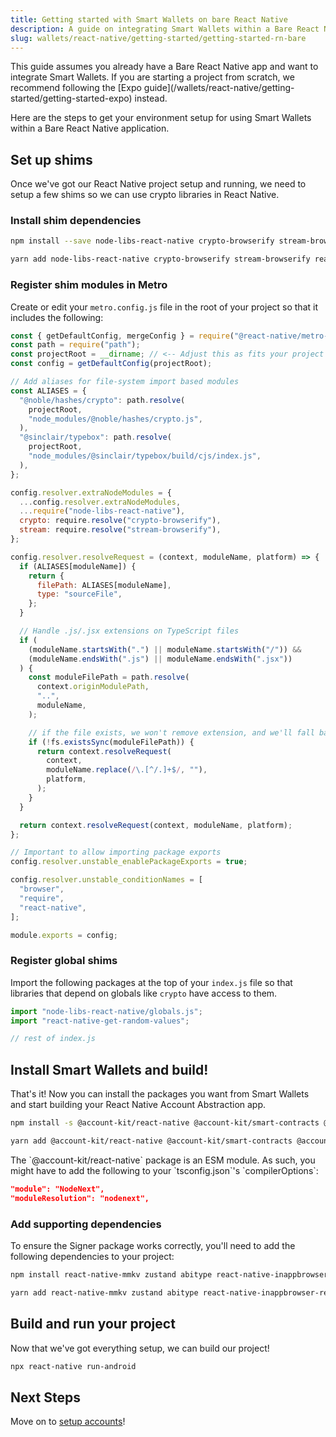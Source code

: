 ```yaml
---
title: Getting started with Smart Wallets on bare React Native
description: A guide on integrating Smart Wallets within a Bare React Native application
slug: wallets/react-native/getting-started/getting-started-rn-bare
---
```


<Info>
  This guide assumes you already have a Bare React Native app and want to
  integrate Smart Wallets. If you are starting a project from scratch, we
  recommend following the [Expo
  guide](/wallets/react-native/getting-started/getting-started-expo) instead.
</Info>

Here are the steps to get your environment setup for using Smart Wallets within a Bare React Native application.

<Markdown src="../../../shared/react-native/prerequisites.mdx" />

## Set up shims

Once we've got our React Native project setup and running, we need to setup a few shims so we can use crypto libraries in React Native.

### Install shim dependencies

<CodeBlocks>

```bash npm
npm install --save node-libs-react-native crypto-browserify stream-browserify react-native-get-random-values
```

```bash yarn
yarn add node-libs-react-native crypto-browserify stream-browserify react-native-get-random-values
```

</CodeBlocks>

### Register shim modules in Metro

Create or edit your `metro.config.js` file in the root of your project so that it includes the following:

```js metro.config.js
const { getDefaultConfig, mergeConfig } = require("@react-native/metro-config");
const path = require("path");
const projectRoot = __dirname; // <-- Adjust this as fits your project setup
const config = getDefaultConfig(projectRoot);

// Add aliases for file-system import based modules
const ALIASES = {
  "@noble/hashes/crypto": path.resolve(
    projectRoot,
    "node_modules/@noble/hashes/crypto.js",
  ),
  "@sinclair/typebox": path.resolve(
    projectRoot,
    "node_modules/@sinclair/typebox/build/cjs/index.js",
  ),
};

config.resolver.extraNodeModules = {
  ...config.resolver.extraNodeModules,
  ...require("node-libs-react-native"),
  crypto: require.resolve("crypto-browserify"),
  stream: require.resolve("stream-browserify"),
};

config.resolver.resolveRequest = (context, moduleName, platform) => {
  if (ALIASES[moduleName]) {
    return {
      filePath: ALIASES[moduleName],
      type: "sourceFile",
    };
  }

  // Handle .js/.jsx extensions on TypeScript files
  if (
    (moduleName.startsWith(".") || moduleName.startsWith("/")) &&
    (moduleName.endsWith(".js") || moduleName.endsWith(".jsx"))
  ) {
    const moduleFilePath = path.resolve(
      context.originModulePath,
      "..",
      moduleName,
    );

    // if the file exists, we won't remove extension, and we'll fall back to normal resolution.
    if (!fs.existsSync(moduleFilePath)) {
      return context.resolveRequest(
        context,
        moduleName.replace(/\.[^/.]+$/, ""),
        platform,
      );
    }
  }

  return context.resolveRequest(context, moduleName, platform);
};

// Important to allow importing package exports
config.resolver.unstable_enablePackageExports = true;

config.resolver.unstable_conditionNames = [
  "browser",
  "require",
  "react-native",
];

module.exports = config;
```

### Register global shims

Import the following packages at the top of your `index.js` file so that libraries that depend on globals like `crypto` have access to them.

```js index.js
import "node-libs-react-native/globals.js";
import "react-native-get-random-values";

// rest of index.js
```

## Install Smart Wallets and build!

That's it! Now you can install the packages you want from Smart Wallets and start building your React Native Account Abstraction app.

<CodeBlocks>

```bash npm
npm install -s @account-kit/react-native @account-kit/smart-contracts @account-kit/infra
```

```bash yarn
yarn add @account-kit/react-native @account-kit/smart-contracts @account-kit/infra
```

</CodeBlocks>

<Tip>
The `@account-kit/react-native` package is an ESM module. As such, you might have to add the following to your `tsconfig.json`'s `compilerOptions`:

```json
"module": "NodeNext",
"moduleResolution": "nodenext",
```

</Tip>

### Add supporting dependencies

To ensure the Signer package works correctly, you'll need to add the following dependencies to your project:

<CodeBlocks>

```bash npm
npm install react-native-mmkv zustand abitype react-native-inappbrowser-reborn
```

```bash yarn
yarn add react-native-mmkv zustand abitype react-native-inappbrowser-reborn
```

</CodeBlocks>

## Build and run your project

Now that we've got everything setup, we can build our project!

```bash
npx react-native run-android
```

## Next Steps

Move on to [setup accounts](/docs/wallets/react-native/getting-started/accounts-setup)!
